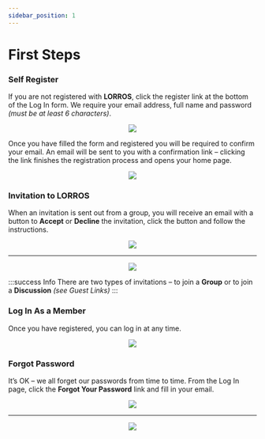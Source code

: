 ```yaml
---
sidebar_position: 1
---
```



# First Steps

### Self Register

If you are not registered with **LORROS**, click the register link at the bottom of the Log In form. We require your email address, full name and password _(must be at least 6 characters)_.

<center>
	<img src={useBaseUrl('/img/started/registration-2.gif')} />
</center>

Once you have filled the form and registered you will be required to confirm your email. An email will be sent to you with a confirmation link – clicking the link finishes the registration process and opens your home page.

<center>
	<img src={useBaseUrl('/img/started/register email.png')} />
</center>

### Invitation to **LORROS**

When an invitation is sent out from a group, you will receive an email with a button to **Accept** or **Decline** the invitation, click the button and follow the instructions.

<center>
	<img src={useBaseUrl('/img/started/invite email.png')} />
</center>

---

<center>
	<img src={useBaseUrl('/img/started/accept_decline.png')} />
</center>

:::success Info
There are two types of invitations – to join a **Group** or to join a **Discussion** _(see Guest Links)_
:::

### Log In As a Member

Once you have registered, you can log in at any time.

<center>
	<img src={useBaseUrl('/img/started/login page.png')} />
</center>

### Forgot Password

It’s OK – we all forget our passwords from time to time.
From the Log In page, click the **Forgot Your Password** link and fill in your email.

<center>
	<img src={useBaseUrl('/img/started/forgot password page.png')} />
</center>

---

<center>
	<img src={useBaseUrl('/img/started/password email.png')} />
</center>

